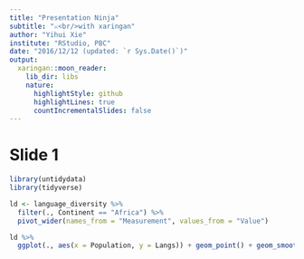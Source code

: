 ```yaml
---
title: "Presentation Ninja"
subtitle: "⚔<br/>with xaringan"
author: "Yihui Xie"
institute: "RStudio, PBC"
date: "2016/12/12 (updated: `r Sys.Date()`)"
output:
  xaringan::moon_reader:
    lib_dir: libs
    nature:
      highlightStyle: github
      highlightLines: true
      countIncrementalSlides: false
---
```


# Slide 1

```r

library(untidydata)
library(tidyverse)

```


```r


ld <- language_diversity %>% 
  filter(., Continent == "Africa") %>% 
  pivot_wider(names_from = "Measurement", values_from = "Value")

ld %>% 
  ggplot(., aes(x = Population, y = Langs)) + geom_point() + geom_smooth(method = "lm")

```

